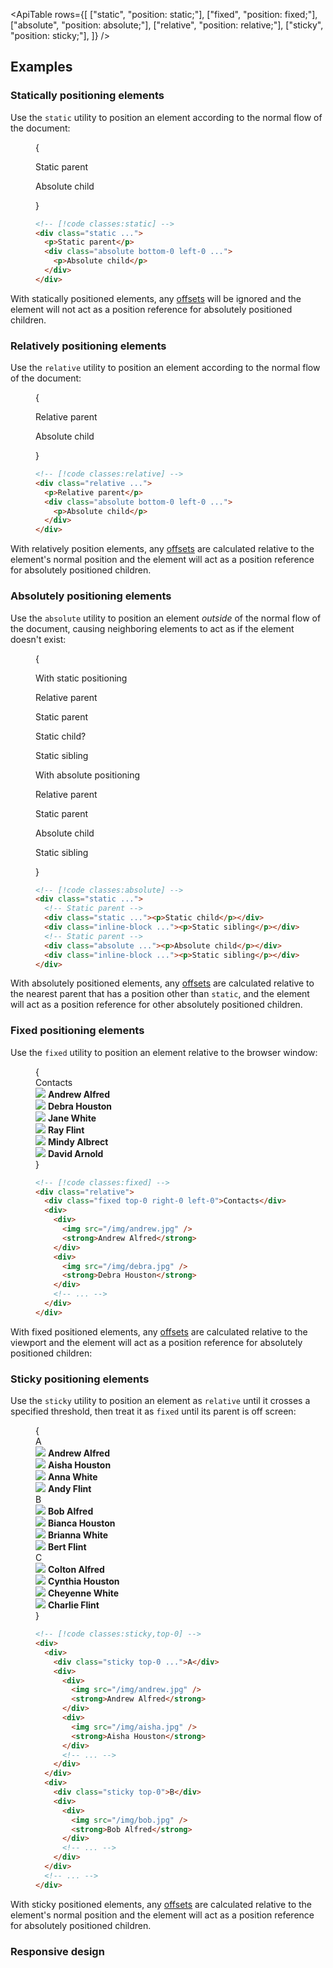 


<ApiTable
  rows={[
    ["static", "position: static;"],
    ["fixed", "position: fixed;"],
    ["absolute", "position: absolute;"],
    ["relative", "position: relative;"],
    ["sticky", "position: sticky;"],
  ]}
/>

## Examples

### Statically positioning elements

Use the `static` utility to position an element according to the normal flow of the document:

<Figure>

<Example>
  {
    <div className="relative text-sm leading-6 font-medium">
      <div className="rounded-lg border border-purple-700/10 bg-purple-400/20 p-4 dark:border-0 dark:bg-sky-900/70">
        <div className="static h-32 border border-purple-700/10 bg-purple-400/20 p-4 dark:border-0 dark:bg-sky-400/20">
          <p className="text-purple-700 dark:text-sky-200">Static parent</p>
          <div className="absolute bottom-0 left-0 rounded-lg bg-purple-500 p-4 text-white shadow-lg dark:bg-sky-500">
            <p>Absolute child</p>
          </div>
        </div>
      </div>
    </div>
  }
</Example>

```html
<!-- [!code classes:static] -->
<div class="static ...">
  <p>Static parent</p>
  <div class="absolute bottom-0 left-0 ...">
    <p>Absolute child</p>
  </div>
</div>
```

</Figure>

With statically positioned elements, any [offsets](/docs/top-right-bottom-left) will be ignored and the element will not act as a position reference for absolutely positioned children.

### Relatively positioning elements

Use the `relative` utility to position an element according to the normal flow of the document:

<Figure>

<Example>
  {
    <div className="relative text-sm leading-6 font-medium">
      <div className="rounded-lg border border-sky-700/10 bg-sky-400/20 p-4 dark:border-0 dark:bg-blue-900/70">
        <div className="relative h-32 border border-sky-700/10 bg-sky-400/20 p-4 dark:border-0 dark:bg-blue-400/20">
          <p className="text-sky-700 dark:text-white">Relative parent</p>
          <div className="absolute bottom-0 left-0 rounded-lg bg-sky-500 p-4 text-white shadow-lg dark:bg-blue-500">
            <p>Absolute child</p>
          </div>
        </div>
      </div>
    </div>
  }
</Example>

```html
<!-- [!code classes:relative] -->
<div class="relative ...">
  <p>Relative parent</p>
  <div class="absolute bottom-0 left-0 ...">
    <p>Absolute child</p>
  </div>
</div>
```

</Figure>

With relatively position elements, any [offsets](/docs/top-right-bottom-left) are calculated relative to the element's normal position and the element will act as a position reference for absolutely positioned children.

### Absolutely positioning elements

Use the `absolute` utility to position an element _outside_ of the normal flow of the document, causing neighboring elements to act as if the element doesn't exist:

<Figure>

<Example>
  {
    <div className="space-y-8">
      <div>
        <p className="mb-4 text-sm font-medium text-gray-500">With static positioning</p>
        <div className="relative text-sm leading-6 font-medium">
          <div className="relative rounded-lg border border-indigo-700/10 bg-indigo-400/20 p-4 dark:border-0 dark:bg-indigo-900/80">
            <p className="-mt-2 mb-2 text-indigo-700 dark:text-indigo-200">Relative parent</p>
            <div className="static flex h-32 flex-col justify-between border border-indigo-700/10 bg-indigo-400/20 p-4 dark:border-0">
              <p className="text-indigo-700 dark:text-indigo-200">Static parent</p>
              <div className="flex gap-4">
                <div className="bottom-0 left-0 rounded-lg bg-indigo-500 p-4 text-white shadow-lg">
                  <p>Static child?</p>
                </div>
                <div className="rounded-lg bg-indigo-100 p-4 text-indigo-600 shadow-lg">
                  <p>Static sibling</p>
                </div>
              </div>
            </div>
          </div>
        </div>
      </div>
      <div>
        <p className="mb-4 text-sm font-medium text-gray-500">With absolute positioning</p>
        <div className="relative text-sm leading-6 font-medium">
          <div className="relative rounded-lg border border-indigo-700/10 bg-indigo-400/20 p-4 dark:border-0 dark:bg-indigo-900/80">
            <p className="-mt-2 mb-2 text-indigo-700 dark:text-indigo-200">Relative parent</p>
            <div className="static flex h-32 flex-col justify-between border border-indigo-700/10 bg-indigo-400/20 p-4 dark:border-0">
              <p className="text-indigo-700 dark:text-indigo-200">Static parent</p>
              <div className="flex gap-4">
                <div className="absolute top-0 right-0 rounded-lg bg-indigo-500 p-4 text-white shadow-lg">
                  <p>Absolute child</p>
                </div>
                <div className="rounded-lg bg-indigo-100 p-4 text-indigo-600 shadow-lg">
                  <p>Static sibling</p>
                </div>
              </div>
            </div>
          </div>
        </div>
      </div>
    </div>
  }
</Example>

```html
<!-- [!code classes:absolute] -->
<div class="static ...">
  <!-- Static parent -->
  <div class="static ..."><p>Static child</p></div>
  <div class="inline-block ..."><p>Static sibling</p></div>
  <!-- Static parent -->
  <div class="absolute ..."><p>Absolute child</p></div>
  <div class="inline-block ..."><p>Static sibling</p></div>
</div>
```

</Figure>

With absolutely positioned elements, any [offsets](/docs/top-right-bottom-left) are calculated relative to the nearest parent that has a position other than `static`, and the element will act as a position reference for other absolutely positioned children.

### Fixed positioning elements

Use the `fixed` utility to position an element relative to the browser window:

<Figure hint="Scroll this element to see the fixed positioning in action">

<Example padding={false}>
  {
    <div className="px-3">
      <div className="relative mx-auto h-80 max-w-md overflow-hidden bg-white shadow-lg ring-1 ring-gray-900/5 dark:bg-gray-800">
        <div className="absolute top-0 right-0 left-0 flex items-center bg-gray-50/90 px-4 py-3 text-sm font-semibold text-gray-900 ring-1 ring-gray-900/10 backdrop-blur-sm dark:bg-gray-700/90 dark:text-gray-200 dark:ring-black/10">
          Contacts
        </div>
        <div className="flex h-80 flex-col divide-y divide-gray-200 overflow-auto dark:divide-gray-200/5">
          <div className="flex items-center gap-4 p-4">
            <img
              className="size-12 rounded-full"
              src="https://images.unsplash.com/photo-1501196354995-cbb51c65aaea?ixlib=rb-1.2.1&ixid=MnwxMjA3fDB8MHxwaG90by1wYWdlfHx8fGVufDB8fHx8&auto=format&fit=facearea&facepad=4&w=256&h=256&q=80"
            />
            <strong className="text-sm font-medium text-gray-900 dark:text-gray-200">Andrew Alfred</strong>
          </div>
          <div className="flex items-center gap-4 p-4">
            <img
              className="size-12 rounded-full"
              src="https://images.unsplash.com/photo-1531123897727-8f129e1688ce?ixlib=rb-1.2.1&ixid=MnwxMjA3fDB8MHxwaG90by1wYWdlfHx8fGVufDB8fHx8&auto=format&fit=facearea&facepad=4&w=256&h=256&q=80"
            />
            <strong className="text-sm font-medium text-gray-900 dark:text-gray-200">Debra Houston</strong>
          </div>
          <div className="flex items-center gap-4 p-4">
            <img
              className="size-12 rounded-full"
              src="https://images.unsplash.com/photo-1517841905240-472988babdf9?ixlib=rb-1.2.1&ixid=MnwxMjA3fDB8MHxwaG90by1wYWdlfHx8fGVufDB8fHx8&auto=format&fit=facearea&facepad=4&w=256&h=256&q=80"
            />
            <strong className="text-sm font-medium text-gray-900 dark:text-gray-200">Jane White</strong>
          </div>
          <div className="flex items-center gap-4 p-4">
            <img
              className="size-12 rounded-full"
              src="https://images.unsplash.com/photo-1531427186611-ecfd6d936c79?ixlib=rb-1.2.1&ixid=MnwxMjA3fDB8MHxwaG90by1wYWdlfHx8fGVufDB8fHx8&auto=format&fit=facearea&facepad=4&w=256&h=256&q=80"
            />
            <strong className="text-sm font-medium text-gray-900 dark:text-gray-200">Ray Flint</strong>
          </div>
          <div className="flex items-center gap-4 p-4">
            <img
              className="size-12 rounded-full"
              src="https://images.unsplash.com/photo-1580489944761-15a19d654956?ixlib=rb-1.2.1&ixid=MnwxMjA3fDB8MHxwaG90by1wYWdlfHx8fGVufDB8fHx8&auto=format&fit=facearea&facepad=4&w=256&h=256&q=80"
            />
            <strong className="text-sm font-medium text-gray-900 dark:text-gray-200">Mindy Albrect</strong>
          </div>
          <div className="flex items-center gap-4 p-4">
            <img
              className="size-12 rounded-full"
              src="https://images.unsplash.com/photo-1492562080023-ab3db95bfbce?ixlib=rb-1.2.1&ixid=MnwxMjA3fDB8MHxwaG90by1wYWdlfHx8fGVufDB8fHx8&auto=format&fit=facearea&facepad=4&w=256&h=256&q=80"
            />
            <strong className="text-sm font-medium text-gray-900 dark:text-gray-200">David Arnold</strong>
          </div>
        </div>
      </div>
    </div>
  }
</Example>

```html
<!-- [!code classes:fixed] -->
<div class="relative">
  <div class="fixed top-0 right-0 left-0">Contacts</div>
  <div>
    <div>
      <img src="/img/andrew.jpg" />
      <strong>Andrew Alfred</strong>
    </div>
    <div>
      <img src="/img/debra.jpg" />
      <strong>Debra Houston</strong>
    </div>
    <!-- ... -->
  </div>
</div>
```

</Figure>

With fixed positioned elements, any [offsets](/docs/top-right-bottom-left) are calculated relative to the viewport and the element will act as a position reference for absolutely positioned children:

### Sticky positioning elements

Use the `sticky` utility to position an element as `relative` until it crosses a specified threshold, then treat it as `fixed` until its parent is off screen:

<Figure hint="Scroll this element to see the sticky positioning in action">

<Example padding={false}>
  {
    <div className="px-3">
      <div className="relative mx-auto -my-px h-80 max-w-md overflow-auto bg-white shadow-lg ring-1 ring-gray-900/5 dark:bg-gray-800">
        <div className="relative">
          <div className="sticky top-0 flex items-center bg-gray-50/90 px-4 py-3 text-sm font-semibold text-gray-900 ring-1 ring-gray-900/10 backdrop-blur-sm dark:bg-gray-700/90 dark:text-gray-200 dark:ring-black/10">
            A
          </div>
          <div className="divide-y divide-gray-200 dark:divide-gray-200/5">
            <div className="flex items-center gap-4 p-4">
              <img
                className="size-12 rounded-full"
                src="https://images.unsplash.com/photo-1501196354995-cbb51c65aaea?ixlib=rb-1.2.1&ixid=MnwxMjA3fDB8MHxwaG90by1wYWdlfHx8fGVufDB8fHx8&auto=format&fit=facearea&facepad=4&w=256&h=256&q=80"
              />
              <strong className="text-sm font-medium text-gray-900 dark:text-gray-200">Andrew Alfred</strong>
            </div>
            <div className="flex items-center gap-4 p-4">
              <img
                className="size-12 rounded-full"
                src="https://images.unsplash.com/photo-1531123897727-8f129e1688ce?ixlib=rb-1.2.1&ixid=MnwxMjA3fDB8MHxwaG90by1wYWdlfHx8fGVufDB8fHx8&auto=format&fit=facearea&facepad=4&w=256&h=256&q=80"
              />
              <strong className="text-sm font-medium text-gray-900 dark:text-gray-200">Aisha Houston</strong>
            </div>
            <div className="flex items-center gap-4 p-4">
              <img
                className="size-12 rounded-full"
                src="https://images.unsplash.com/photo-1517841905240-472988babdf9?ixlib=rb-1.2.1&ixid=MnwxMjA3fDB8MHxwaG90by1wYWdlfHx8fGVufDB8fHx8&auto=format&fit=facearea&facepad=4&w=256&h=256&q=80"
              />
              <strong className="text-sm font-medium text-gray-900 dark:text-gray-200">Anna White</strong>
            </div>
            <div className="flex items-center gap-4 p-4">
              <img
                className="size-12 rounded-full"
                src="https://images.unsplash.com/photo-1531427186611-ecfd6d936c79?ixlib=rb-1.2.1&ixid=MnwxMjA3fDB8MHxwaG90by1wYWdlfHx8fGVufDB8fHx8&auto=format&fit=facearea&facepad=4&w=256&h=256&q=80"
              />
              <strong className="text-sm font-medium text-gray-900 dark:text-gray-200">Andy Flint</strong>
            </div>
          </div>
        </div>
        <div className="relative">
          <div className="sticky top-0 flex items-center bg-gray-50/90 px-4 py-3 text-sm font-semibold text-gray-900 ring-1 ring-gray-900/10 backdrop-blur-sm dark:bg-gray-700/90 dark:text-gray-200 dark:ring-black/10">
            B
          </div>
          <div className="divide-y divide-gray-200 dark:divide-gray-200/5">
            <div className="flex items-center gap-4 p-4">
              <img
                className="size-12 rounded-full"
                src="https://images.unsplash.com/photo-1501196354995-cbb51c65aaea?ixlib=rb-1.2.1&ixid=MnwxMjA3fDB8MHxwaG90by1wYWdlfHx8fGVufDB8fHx8&auto=format&fit=facearea&facepad=4&w=256&h=256&q=80"
              />
              <strong className="text-sm font-medium text-gray-900 dark:text-gray-200">Bob Alfred</strong>
            </div>
            <div className="flex items-center gap-4 p-4">
              <img
                className="size-12 rounded-full"
                src="https://images.unsplash.com/photo-1531123897727-8f129e1688ce?ixlib=rb-1.2.1&ixid=MnwxMjA3fDB8MHxwaG90by1wYWdlfHx8fGVufDB8fHx8&auto=format&fit=facearea&facepad=4&w=256&h=256&q=80"
              />
              <strong className="text-sm font-medium text-gray-900 dark:text-gray-200">Bianca Houston</strong>
            </div>
            <div className="flex items-center gap-4 p-4">
              <img
                className="size-12 rounded-full"
                src="https://images.unsplash.com/photo-1517841905240-472988babdf9?ixlib=rb-1.2.1&ixid=MnwxMjA3fDB8MHxwaG90by1wYWdlfHx8fGVufDB8fHx8&auto=format&fit=facearea&facepad=4&w=256&h=256&q=80"
              />
              <strong className="text-sm font-medium text-gray-900 dark:text-gray-200">Brianna White</strong>
            </div>
            <div className="flex items-center gap-4 p-4">
              <img
                className="size-12 rounded-full"
                src="https://images.unsplash.com/photo-1531427186611-ecfd6d936c79?ixlib=rb-1.2.1&ixid=MnwxMjA3fDB8MHxwaG90by1wYWdlfHx8fGVufDB8fHx8&auto=format&fit=facearea&facepad=4&w=256&h=256&q=80"
              />
              <strong className="text-sm font-medium text-gray-900 dark:text-gray-200">Bert Flint</strong>
            </div>
          </div>
        </div>
        <div className="relative">
          <div className="sticky top-0 flex items-center bg-gray-50/90 px-4 py-3 text-sm font-semibold text-gray-900 ring-1 ring-gray-900/10 backdrop-blur-sm dark:bg-gray-700/90 dark:text-gray-200 dark:ring-black/10">
            C
          </div>
          <div className="divide-y divide-gray-200 dark:divide-gray-200/5">
            <div className="flex items-center gap-4 p-4">
              <img
                className="size-12 rounded-full"
                src="https://images.unsplash.com/photo-1501196354995-cbb51c65aaea?ixlib=rb-1.2.1&ixid=MnwxMjA3fDB8MHxwaG90by1wYWdlfHx8fGVufDB8fHx8&auto=format&fit=facearea&facepad=4&w=256&h=256&q=80"
              />
              <strong className="text-sm font-medium text-gray-900 dark:text-gray-200">Colton Alfred</strong>
            </div>
            <div className="flex items-center gap-4 p-4">
              <img
                className="size-12 rounded-full"
                src="https://images.unsplash.com/photo-1531123897727-8f129e1688ce?ixlib=rb-1.2.1&ixid=MnwxMjA3fDB8MHxwaG90by1wYWdlfHx8fGVufDB8fHx8&auto=format&fit=facearea&facepad=4&w=256&h=256&q=80"
              />
              <strong className="text-sm font-medium text-gray-900 dark:text-gray-200">Cynthia Houston</strong>
            </div>
            <div className="flex items-center gap-4 p-4">
              <img
                className="size-12 rounded-full"
                src="https://images.unsplash.com/photo-1517841905240-472988babdf9?ixlib=rb-1.2.1&ixid=MnwxMjA3fDB8MHxwaG90by1wYWdlfHx8fGVufDB8fHx8&auto=format&fit=facearea&facepad=4&w=256&h=256&q=80"
              />
              <strong className="text-sm font-medium text-gray-900 dark:text-gray-200">Cheyenne White</strong>
            </div>
            <div className="flex items-center gap-4 p-4">
              <img
                className="size-12 rounded-full"
                src="https://images.unsplash.com/photo-1531427186611-ecfd6d936c79?ixlib=rb-1.2.1&ixid=MnwxMjA3fDB8MHxwaG90by1wYWdlfHx8fGVufDB8fHx8&auto=format&fit=facearea&facepad=4&w=256&h=256&q=80"
              />
              <strong className="text-sm font-medium text-gray-900 dark:text-gray-200">Charlie Flint</strong>
            </div>
          </div>
        </div>
      </div>
    </div>
  }
</Example>

```html
<!-- [!code classes:sticky,top-0] -->
<div>
  <div>
    <div class="sticky top-0 ...">A</div>
    <div>
      <div>
        <img src="/img/andrew.jpg" />
        <strong>Andrew Alfred</strong>
      </div>
      <div>
        <img src="/img/aisha.jpg" />
        <strong>Aisha Houston</strong>
      </div>
      <!-- ... -->
    </div>
  </div>
  <div>
    <div class="sticky top-0">B</div>
    <div>
      <div>
        <img src="/img/bob.jpg" />
        <strong>Bob Alfred</strong>
      </div>
      <!-- ... -->
    </div>
  </div>
  <!-- ... -->
</div>
```

</Figure>

With sticky positioned elements, any [offsets](/docs/top-right-bottom-left) are calculated relative to the element's normal position and the element will act as a position reference for absolutely positioned children.

### Responsive design

<ResponsiveDesign property="position" defaultClass="relative" featuredClass="absolute" />



